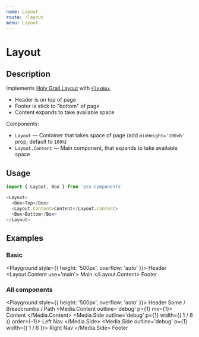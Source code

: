 ```yaml
---
name: Layout
route: /layout
menu: Layout
---
```



# Layout

## Description

Implements [Holy Grail Layout](https://en.wikipedia.org/wiki/Holy_grail_(web_design)) with [`FlexBox`](/flex-box).

- Header is on top of page
- Footer is stick to "bottom" of page
- Content expands to take available space

Components:

- `Layout` — Container that takes space of page (add `minHeight='100vh'` prop, default to `100%`)
- `Layout.Content` — Main component, that expands to take available space

## Usage

```js
import { Layout, Box } from 'pss-components'
```

```js
<Layout>
  <Box>Top</Box>
  <Layout.Content>Content</Layout.Content>
  <Box>Bottom</Box>
</Layout>
```

## Examples

### Basic

<Playground style={{ height: '500px', overflow: 'auto' }}>
  <Layout>
    <Box use='header'>
      Header
    </Box>
    <Layout.Content use='main'>
      Main
    </Layout.Content>
    <Box use='footer'>
      Footer
    </Box>
  </Layout>
</Playground>

### All components

<Playground style={{ height: '500px', overflow: 'auto' }}>
  <Layout outline='1px solid' p={1}>
    <Box outline='debug' p={1} mb={1}>
      Header
    </Box>
    <Box outline='debug' p={1} mb={1}>
      Some / Breadcrumbs / Path
    </Box>
    <Media outline='debug' p={1} mb={1}>
      <Media.Content outline='debug' p={1} mx={1}>
        Content
      </Media.Content>
      <Media.Side outline='debug' p={1} width={( 1 / 6 )} order={-1}>
        Left Nav
      </Media.Side>
      <Media.Side outline='debug' p={1} width={( 1 / 6 )}>
        Right Nav
      </Media.Side>
    </Media>
    <Box outline='debug' p={1}>
      Footer
    </Box>
  </Layout>
</Playground>
